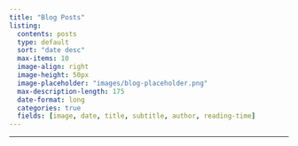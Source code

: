 ```yaml
---
title: "Blog Posts"
listing:
  contents: posts
  type: default
  sort: "date desc"
  max-items: 10
  image-align: right
  image-height: 50px
  image-placeholder: "images/blog-placeholder.png"
  max-description-length: 175
  date-format: long
  categories: true
  fields: [image, date, title, subtitle, author, reading-time]
---
```


------------------------------------------------------------------------
